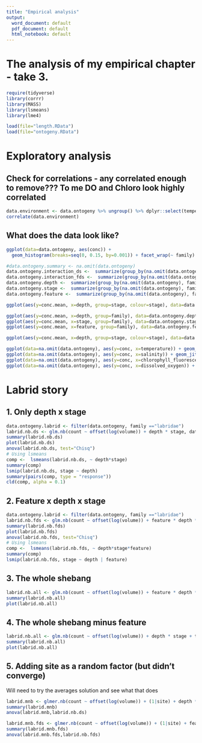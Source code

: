 ```yaml
---
title: "Empirical analysis"
output:
  word_document: default
  pdf_document: default
  html_notebook: default
---
```


# The analysis of my empirical chapter - take 3. 

```r
require(tidyverse)
library(corrr)
library(MASS)
library(lsmeans)
library(lme4)
```

```r
load(file="length.RData")
load(file="ontogeny.RData")
```




# Exploratory analysis

## Check for correlations - any correlated enough to remove??? To me DO and Chloro look highly correlated
```r
data.environment <- data.ontogeny %>% ungroup() %>% dplyr::select(temperature, salinity, chlorophyll_fluorescence, dissolved_oxygen) 
correlate(data.environment)
```

## What does the data look like?
```r
ggplot(data=data.ontogeny, aes(conc)) + 
  geom_histogram(breaks=seq(0, 0.15, by=0.001)) + facet_wrap(~ family) + labs(x="concentration")
```


```r
#data.ontogeny.summary <- na.omit(data.ontogeny)
data.ontogeny.interaction_ds <-  summarize(group_by(na.omit(data.ontogeny), family, depth,stage), conc.mean = mean(conc), conc.se = sd(conc)/n())
data.ontogeny.interaction_fds <-  summarize(group_by(na.omit(data.ontogeny), feature, family, depth,stage), conc.mean = mean(conc), conc.se = sd(conc)/n())
data.ontogeny.depth <-  summarize(group_by(na.omit(data.ontogeny), family, depth), conc.mean = mean(conc), conc.se = sd(conc)/n())
data.ontogeny.stage <-  summarize(group_by(na.omit(data.ontogeny), family, stage), conc.mean = mean(conc), conc.se = sd(conc)/n())
data.ontogeny.feature <-  summarize(group_by(na.omit(data.ontogeny), family, feature), conc.mean = mean(conc), conc.se = sd(conc)/n())

ggplot(aes(y=conc.mean, x=depth, group=stage, colour=stage), data=data.ontogeny.interaction_ds) + geom_point() + geom_line() + geom_errorbar(aes(ymin=conc.mean-conc.se,ymax=conc.mean+conc.se),width=.1) + facet_wrap(~family, scales = "free")

ggplot(aes(y=conc.mean, x=depth, group=family), data=data.ontogeny.depth) + geom_point(aes(colour=family)) + geom_line(aes(colour=family))
ggplot(aes(y=conc.mean, x=stage, group=family), data=data.ontogeny.stage) + geom_point(aes(group=family, colour=family)) + geom_line(aes(colour=family))
ggplot(aes(y=conc.mean, x=feature, group=family), data=data.ontogeny.feature) + geom_point(aes(group=family, colour=family)) + geom_line(aes(colour=family))

ggplot(aes(y=conc.mean, x=depth, group=stage, colour=stage), data=data.ontogeny.interaction_fds) + geom_point() + geom_line() + facet_grid(feature ~ family, scales = "free")

ggplot(data=na.omit(data.ontogeny), aes(y=conc, x=temperature)) + geom_jitter(aes(colour = family)) + stat_smooth(aes(colour=family), method="lm", se=FALSE)
ggplot(data=na.omit(data.ontogeny), aes(y=conc, x=salinity)) + geom_jitter(aes(colour = family)) + stat_smooth(aes(group=family, colour=family),method="lm",se=FALSE)
ggplot(data=na.omit(data.ontogeny), aes(y=conc, x=chlorophyll_fluorescence)) + geom_jitter(aes(colour = family)) + stat_smooth(aes(colour=family), method="lm",se=FALSE)
ggplot(data=na.omit(data.ontogeny), aes(y=conc, x=dissolved_oxygen)) + geom_jitter(aes(colour = family)) + stat_smooth(aes(group=family,colour=family), method="lm",se=FALSE)

```

# Labrid story 

## 1. Only depth x stage
```r
data.ontogeny.labrid <- filter(data.ontogeny, family =="labridae")
labrid.nb.ds <- glm.nb(count ~ offset(log(volume)) + depth * stage, data.ontogeny.labrid)
summary(labrid.nb.ds)
plot(labrid.nb.ds)
anova(labrid.nb.ds, test="Chisq")
# Using lsmeans
comp <-  lsmeans(labrid.nb.ds, ~ depth*stage)
summary(comp)
lsmip(labrid.nb.ds, stage ~ depth)
summary(pairs(comp, type = "response"))
cld(comp, alpha = 0.1)
```

## 2. Feature x depth x stage
```r
data.ontogeny.labrid <- filter(data.ontogeny, family =="labridae")
labrid.nb.fds <- glm.nb(count ~ offset(log(volume)) + feature * depth * stage, data.ontogeny.labrid)
summary(labrid.nb.fds)
plot(labrid.nb.fds)
anova(labrid.nb.fds, test="Chisq")
# Using lsmeans
comp <-  lsmeans(labrid.nb.fds, ~ depth*stage*feature)
summary(comp)
lsmip(labrid.nb.fds, stage ~ depth | feature)
```

## 3. The whole shebang
```r
labrid.nb.all <- glm.nb(count ~ offset(log(volume)) + feature * depth * stage + temperature + salinity + chlorophyll_fluorescence + dissolved_oxygen, data.ontogeny.labrid)
summary(labrid.nb.all)
plot(labrid.nb.all)
```

## 4. The whole shebang minus feature
```r
labrid.nb.all <- glm.nb(count ~ offset(log(volume)) + depth * stage + temperature + salinity + chlorophyll_fluorescence + dissolved_oxygen, data.ontogeny.labrid)
summary(labrid.nb.all)
plot(labrid.nb.all)
```

## 5. Adding site as a random factor (but didn't converge)
Will need to try the averages solution and see what that does
```r
labrid.mnb <- glmer.nb(count ~ offset(log(volume)) + (1|site) + depth * stage, control=glmerControl(optimizer="bobyqa", optCtrl=list(maxfun=100000)), data.ontogeny.labrid)
summary(labrid.mnb)
anova(labrid.mnb,labrid.nb.ds)
```

```r
labrid.mnb.fds <- glmer.nb(count ~ offset(log(volume)) + (1|site) + feature * depth * stage, control=glmerControl(optimizer="bobyqa", optCtrl=list(maxfun=100000)), data.ontogeny.labrid)
summary(labrid.mnb.fds)
anova(labrid.mnb.fds,labrid.nb.fds)
```

